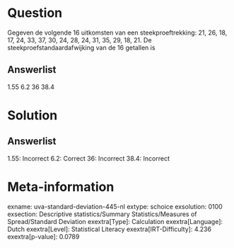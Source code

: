 Question
========

Gegeven de volgende 16 uitkomsten van een steekproeftrekking: 21, 26,
18, 17, 24, 33, 37, 30, 24, 28, 24, 31, 35, 29, 18, 21. De
steekproefstandaardafwijking van de 16 getallen is

Answerlist
----------

1.55
6.2
36
38.4

Solution
========

Answerlist
----------

1.55: Incorrect
6.2: Correct
36: Incorrect
38.4: Incorrect

Meta-information
================
exname: uva-standard-deviation-445-nl
extype: schoice
exsolution: 0100
exsection: Descriptive statistics/Summary Statistics/Measures of Spread/Standard Deviation
exextra[Type]: Calculation
exextra[Language]: Dutch
exextra[Level]: Statistical Literacy
exextra[IRT-Difficulty]: 4.236
exextra[p-value]: 0.0789
